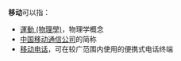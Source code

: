 {{selfref|关于维基百科中的移动操作，请见[[Wikipedia:移动|Wikipedia:移动]]}}
'''移动'''可以指：

* [[運動_(物理學)|運動 (物理學)]]，物理学概念
* [[中国移动|中国移动通信公司]]的简称
* [[移动电话|移动电话]]，可在较广范围内使用的便携式电话终端

{{disambig|Y|Cat=二字消歧义}}